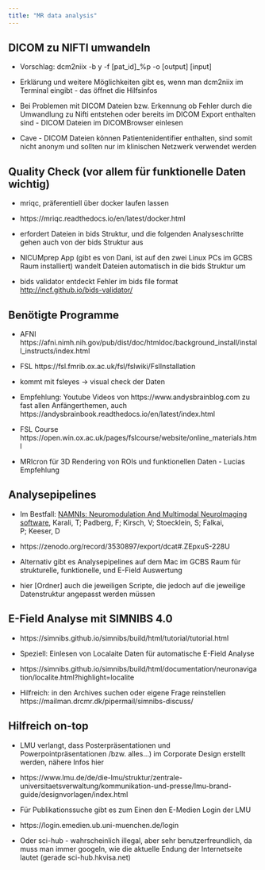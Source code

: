 ```yaml
---
title: "MR data analysis"
---
```


## DICOM zu NIFTI umwandeln

-   Vorschlag: dcm2niix -b y -f \[pat_id\]\_%p -o \[output\] \[input\]

-   Erklärung und weitere Möglichkeiten gibt es, wenn man dcm2niix im Terminal eingibt - das öffnet die Hilfsinfos

-   Bei Problemen mit DICOM Dateien bzw. Erkennung ob Fehler durch die Umwandlung zu Nifti entstehen oder bereits im DICOM Export enthalten sind - DICOM Dateien im DICOMBrowser einlesen

-   Cave - DICOM Dateien können Patientenidentifier enthalten, sind somit nicht anonym und sollten nur im klinischen Netzwerk verwendet werden

## Quality Check (vor allem für funktionelle Daten wichtig)

-   mriqc, präferentiell über docker laufen lassen

-   https://mriqc.readthedocs.io/en/latest/docker.html

-   erfordert Dateien in bids Struktur, und die folgenden Analyseschritte gehen auch von der bids Struktur aus

-   NICUMprep App (gibt es von Dani, ist auf den zwei Linux PCs im GCBS Raum installiert) wandelt Dateien automatisch in die bids Struktur um

-   bids validator entdeckt Fehler im bids file format <http://incf.github.io/bids-validator/>

## Benötigte Programme

-   AFNI https://afni.nimh.nih.gov/pub/dist/doc/htmldoc/background_install/install_instructs/index.html

-   FSL https://fsl.fmrib.ox.ac.uk/fsl/fslwiki/FslInstallation

-   kommt mit fsleyes -\> visual check der Daten

-   Empfehlung: Youtube Videos von https://www.andysbrainblog.com zu fast allen Anfängerthemen, auch https://andysbrainbook.readthedocs.io/en/latest/index.html

-   FSL Course https://open.win.ox.ac.uk/pages/fslcourse/website/online_materials.html

-   MRIcron für 3D Rendering von ROIs und funktionellen Daten - Lucias Empfehlung

## Analysepipelines

-   Im Bestfall: [NAMNIs: Neuromodulation And Multimodal NeuroImaging software](https://zenodo.org/record/3530897), Karali, T; Padberg, F; Kirsch, V; Stoecklein, S; Falkai, P; Keeser, D

-   https://zenodo.org/record/3530897/export/dcat#.ZEpxuS-228U

-   Alternativ gibt es Analysepipelines auf dem Mac im GCBS Raum für strukturelle, funktionelle, und E-Field Auswertung

-   hier \[Ordner\] auch die jeweiligen Scripte, die jedoch auf die jeweilige Datenstruktur angepasst werden müssen

## E-Field Analyse mit SIMNIBS 4.0

-   https://simnibs.github.io/simnibs/build/html/tutorial/tutorial.html

-   Speziell: Einlesen von Localaite Daten für automatische E-Field Analyse

-   https://simnibs.github.io/simnibs/build/html/documentation/neuronavigation/localite.html?highlight=localite

-   Hilfreich: in den Archives suchen oder eigene Frage reinstellen https://mailman.drcmr.dk/pipermail/simnibs-discuss/

## Hilfreich on-top

-   LMU verlangt, dass Posterpräsentationen und Powerpointpräsentationen /bzw. alles...) im Corporate Design erstellt werden, nähere Infos hier

-   https://www.lmu.de/de/die-lmu/struktur/zentrale-universitaetsverwaltung/kommunikation-und-presse/lmu-brand-guide/designvorlagen/index.html

-   Für Publikationssuche gibt es zum Einen den E-Medien Login der LMU

-   https://login.emedien.ub.uni-muenchen.de/login

-   Oder sci-hub - wahrscheinlich illegal, aber sehr benutzerfreundlich, da muss man immer googeln, wie die aktuelle Endung der Internetseite lautet (gerade sci-hub.hkvisa.net)

